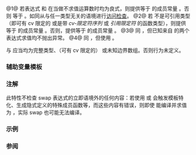 {{cpp/experimental/ranges/title|is_swappable_with|is_swappable|is_nothrow_swappable_with|is_nothrow_swappable}}
{{cpp/experimental/ranges/utility/navbar}}
{{dcl begin}}
{{dcl header|experimental/ranges/type_traits}}
{{dcl|num=1|since=ranges|1=
template&lt; class T, class U &gt;
struct is_swappable_with;
}}
{{dcl|num=2|since=ranges|1=
template&lt; class T &gt;
struct is_swappable;
}}
{{dcl|num=3|since=ranges|1=
template&lt; class T, class U &gt;
struct is_nothrow_swappable_with;
}}
{{dcl|num=4|since=ranges|1=
template&lt; class T &gt;
struct is_nothrow_swappable;
}}
{{dcl end}}
@1@ 若表达式 {{c|ranges::swap(std::declval&lt;T&gt;(), std::declval&lt;U&gt;())}} 和 {{c|ranges::swap(std::declval&lt;U&gt;(), std::declval&lt;T&gt;())}} 在当做不求值运算数时均为良式，则提供等于 {{c|true}} 的成员常量 {{tt|value}}。否则 {{tt|value}} 等于 {{c|false}}。如同从与任一类型无关的语境进行[[cpp/language/access|访问检查]]。
@2@ 若 {{tt|T}} 不是可引用类型（即可有 cv 限定的 {{c|void}} 或是带 ''cv-限定符序列'' 或 ''引用限定符'' 的函数类型），则提供等于 {{c|false}} 的成员常量 {{tt|value}}。否则，提供等于 {{c|ranges::is_swappable_with&lt;T&amp;, T&amp;&gt;::value}} 的成员常量 {{tt|value}}。
@3@ 同 {{v|1}}，但已知来自 {{v|1}} 的两个表达式求值均不抛出异常。
@4@ 同 {{v|2}}，但使用 {{c|is_nothrow_swappable_with}}。

{{tt|T}} 与 {{tt|U}} 应当均为完整类型、（可有 cv 限定的）{{c|void}} 或未知边界数组。否则行为未定义。

=== 辅助变量模板 ===
{{dcl begin}}
{{dcl|num=1|since=ranges|1=
template&lt; class T, class U &gt;
constexpr bool is_swappable_with_v = is_swappable_with&lt;T, U&gt;::value;
}}
{{dcl|num=2|since=ranges|1=
template&lt; class T &gt;
constexpr bool is_swappable_v = is_swappable&lt;T&gt;::value;
}}
{{dcl|num=3|since=ranges|1=
template&lt; class T, class U &gt;
constexpr bool is_nothrow_swappable_with_v = is_nothrow_swappable_with&lt;T, U&gt;::value;
}}
{{dcl|num=4|since=ranges|1=
template&lt; class T &gt;
constexpr bool is_nothrow_swappable_v = is_nothrow_swappable&lt;T&gt;::value;
}}
{{dcl end}}

{{cpp/types/integral_constant/inherit | {{tt|T}} 与 {{tt|U}} 可交换}}

=== 注解 ===
此特性不检查 swap 表达式的立即语境外的任何内容：若使用 {{tt|T}} 或 {{tt|U}} 会触发模板特化、生成隐式定义的特殊成员函数等，而这些内容有错误，则即使 {{tt|ranges::is_swappable_with&lt;T,U&gt;::value}} 能编译并求值为 {{tt|true}}，实际 swap 也可能无法编译。

=== 示例 ===
{{example}}

=== 参阅 ===
{{dsc begin}}
{{dsc inc|cpp/experimental/ranges/concepts/dsc Swappable}}
{{dsc inc|cpp/types/dsc is_swappable}}
{{dsc end}}

{{langlinks|en|ja}}